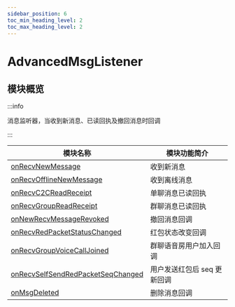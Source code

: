 ```yaml
---
sidebar_position: 6
toc_min_heading_level: 2
toc_max_heading_level: 2
---
```


# AdvancedMsgListener

## 模块概览

:::info

消息监听器，当收到新消息、已读回执及撤回消息时回调

:::

| 模块名称                                                                            | 模块功能简介                |
| ----------------------------------------------------------------------------------- | --------------------------- |
| [onRecvNewMessage](docs/sdks/callback/onRecvNewMessage.mdx)                         | 收到新消息                  |
| [onRecvOfflineNewMessage](docs/sdks/callback/onRecvOfflineNewMessage.mdx)           | 收到离线消息                |
| [onRecvC2CReadReceipt](docs/sdks/callback/onRecvC2CReadReceipt.mdx)                 | 单聊消息已读回执            |
| [onRecvGroupReadReceipt](docs/sdks/callback/onRecvGroupReadReceipt.mdx)             | 群聊消息已读回执            |
| [onNewRecvMessageRevoked](docs/sdks/callback/onNewRecvMessageRevoked.mdx)           | 撤回消息回调                |
| [onRecvRedPacketStatusChanged](docs/sdks/callback/onRecvRedPacketStatusChanged.mdx) | 红包状态改变回调            |
| [onRecvGroupVoiceCallJoined](docs/sdks/callback/.mdx)                               | 群聊语音房用户加入回调      |
| [onRecvSelfSendRedPacketSeqChanged](docs/sdks/callback/.mdx)                        | 用户发送红包后 seq 更新回调 |
| [onMsgDeleted](docs/sdks/callback/onMessageDeleted.mdx)                             | 删除消息回调                |
